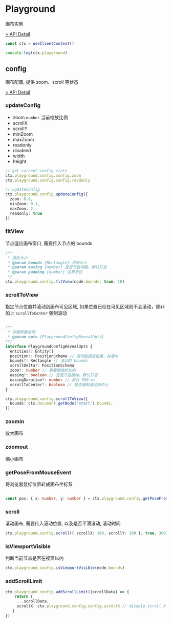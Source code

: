 # Playground

画布实例

[> API Detail](https://flowgram.ai/auto-docs/core/classes/Playground.html)

```ts pure
const ctx = useClientContext()

console.log(ctx.playground)

```
## config

画布配置, 提供 zoom、scroll 等状态

[> API Detail](https://flowgram.ai/auto-docs/core/classes/PlaygroundConfigEntity.html)

### updateConfig
- zoom `number` 当前缩放比例
- scrollX
- scrollY
- minZoom
- maxZoom
- readonly
- disabled
- width
- height

```ts pure
// get current config state
ctx.playground.config.config.zoom
ctx.playground.config.config.readonly

// updateConfig
ctx.playground.config.updateConfig({
  zoom: 0.8,
  minZoom: 0.1,
  maxZoom: 2,
  readonly: true
})
```

### fitView

节点适应画布窗口, 需要传入节点的 bounds

```ts pure
/**
 * 适应大小
 * @param bounds {Rectangle} 目标大小
 * @param easing {number} 是否开启动画，默认开启
 * @param padding {number} 边界空白
 */
ctx.playground.config.fitView(node.bounds, true, 10)
```

### scrollToView

指定节点位置并滚动到画布可见区域, 如果位置已经在可见区域则不会滚动，除非加上 `scrollToCenter` 强制滚动

```ts pure

/**
 * 详细参数说明
 * @param opts {PlaygroundConfigRevealOpts}
**/
interface PlaygroundConfigRevealOpts {
  entities?: Entity[]
  position?: PositionSchema // 滚动到指定位置，并居中
  bounds?: Rectangle // 滚动的 bounds
  scrollDelta?: PositionSchema
  zoom?: number // 需要缩放的比例
  easing?: boolean // 是否开启缓动，默认开启
  easingDuration?: number // 默认 500 ms
  scrollToCenter?: boolean // 是否强制滚动到中心
}

ctx.playground.config.scrollToView({
  bounds: ctx.document.getNode('start').bounds,
})
```

### zoomin

放大画布

### zoomout

缩小画布

### getPoseFromMouseEvent

将浏览器鼠标位置转成画布坐标系

```ts pure

const pos: { x: number, y: number } = ctx.playground.config.getPoseFromMouseEvent(domMouseEvent)

```

### scroll

滚动画布, 需要传入滚动位置, 以及是否平滑滚动, 滚动时间

```ts pure
ctx.playground.config.scroll({ scrollX: 100, scrollY: 100 }, true, 300)
```

### isViewportVisible

判断当前节点是否在视窗以内

```ts pure
ctx.playground.config.isViewportVisible(node.bounds)
```

### addScrollLimit
```ts pure
ctx.playground.config.addScrollLimit((scrollData) => {
    return {
     ...scrollData,
     scrollX: ctx.playground.config.config.scrollX // disable scroll X
   }
})
```
